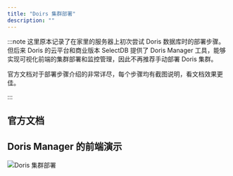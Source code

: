 ```yaml
---
title: "Doirs 集群部署"
description: ""
---
```



:::note
这里原本记录了在家里的服务器上初次尝试 Doris 数据库时的部署步骤。但后来 Doris 的云平台和商业版本 SelectDB 提供了 Doris Manager 工具，能够实现可视化前端的集群部署和监控管理，因此不再推荐手动部署 Doris 集群。

官方文档对于部署步骤介绍的非常详尽，每个步骤均有截图说明，看文档效果更佳。

:::


## 官方文档

<LinkCard title="Cluster Manager for Apache Doris 安装手册" href="https://docs.selectdb.com/docs/enterprise/cluster-manager-guide/deployment-guide/deployment-guide-23.x"/>

## Doris Manager 的前端演示

![Doris 集群部署](/self-hosted-assets/doris-manager.webp)
